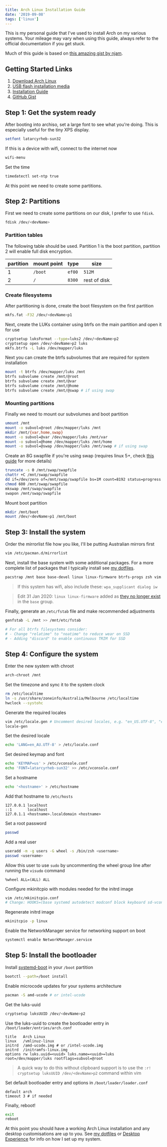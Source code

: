 ```yaml
---
title: Arch Linux Installation Guide
date: '2019-09-08'
tags: ['linux']
---
```


This is my personal guide that I've used to install Arch on my various systems.
Your mileage may vary when using this guide, always refer to the official
documentation if you get stuck.

Much of this guide is based on [this amazing gist by njam](https://gist.github.com/njam/85ab2771b40ccc7ddcef878eb82a0fe9).

## Getting Started Links

1. [Download Arch Linux](https://www.archlinux.org/download/)
2. [USB flash installation media](https://wiki.archlinux.org/index.php/USB_flash_installation_media)
3. [Installation Guide](https://wiki.archlinux.org/index.php/Installation_Guide)
4. [GitHub Gist](https://gist.github.com/njam/85ab2771b40ccc7ddcef878eb82a0fe9)

## Step 1: Get the system ready

After booting into archiso, set a large font to see what you're doing. This is
especially useful for the tiny XPS display.

```bash
setfont latarcyrheb-sun32
```

If this is a device with wifi, connect to the internet now

```bash
wifi-menu
```

Set the time

```bash
timedatectl set-ntp true
```

At this point we need to create some partitions.

## Step 2: Partitions

First we need to create some partitions on our disk, I prefer to use `fdisk`.

```bash
fdisk /dev/<devName>
```

### Partition tables

The following table should be used. Partition 1 is the boot partition, partition
2 will enable full disk encryption.

| partition | mount point | type   | size         |
| --------- | ----------- | ------ | ------------ |
| 1         | `/boot`     | `ef00` | `512M`       |
| 2         | `/`         | `8300` | rest of disk |

### Create filesystems

After partitioning is done, create the boot filesystem on the first partition

```bash
mkfs.fat -F32 /dev/<devName>p1
```

Next, create the LUKs container using btrfs on the main partition and open it
for use

```bash
cryptsetup luksFormat --type=luks2 /dev/<devName>p2
cryptsetup open /dev/<devName>p2 luks
mkfs.btrfs -L luks /dev/mapper/luks
```

Next you can create the btrfs subvolumes that are required for system
installation

```bash
mount -t btrfs /dev/mapper/luks /mnt
btrfs subvolume create /mnt/@root
btrfs subvolume create /mnt/@var
btrfs subvolume create /mnt/@home
btrfs subvolume create /mnt/@swap # if using swap
```

### Mounting partitions

Finally we need to mount our subvolumes and boot partition

```bash
umount /mnt
mount -o subvol=@root /dev/mapper/luks /mnt
mkdir /mnt/{var,home,swap}
mount -o subvol=@var /dev/mapper/luks /mnt/var
mount -o subvol=@home /dev/mapper/luks /mnt/home
mount -o subvol=@swap /dev/mapper/luks /mnt/swap # if using swap
```

Create an 8G swapfile if you're using swap (requires linux 5+, check [this
guide](https://fogelholk.io/installing-arch-with-lvm-on-luks-and-btrfs/) for
more details)

```bash
truncate -s 0 /mnt/swap/swapfile
chattr +C /mnt/swap/swapfile
dd if=/dev/zero of=/mnt/swap/swapfile bs=1M count=8192 status=progress
chmod 600 /mnt/swap/swapfile
mkswap /mnt/swap/swapfile
swapon /mnt/swap/swapfile
```

Mount boot partition

```bash
mkdir /mnt/boot
mount /dev/<devName>p1 /mnt/boot
```

## Step 3: Install the system

Order the mirrorlist file how you like, I'll be putting Australian mirrors first

```bash
vim /etc/pacman.d/mirrorlist
```

Next, install the base system with some additional packages. For a more complete
list of packages that I typically install see [my
dotfiles](https://gitlab.com/JackCuthbert/dotfiles).

```bash
pacstrap /mnt base base-devel linux linux-firmware btrfs-progs zsh vim git sudo efibootmgr networkmanager network-manager-applet
```

> If this system has wifi, also include these: `wpa_supplicant dialog iw`

> Edit 31 Jan 2020: `linux linux-firmware` added as [they no longer exist](https://www.archlinux.org/news/base-group-replaced-by-mandatory-base-package-manual-intervention-required/)
> in the `base` group.

Finally, generate an `/etc/fstab` file and make recommended adjustments

```bash
genfstab -L /mnt >> /mnt/etc/fstab

# For all btrfs filesystems consider:
# - Change "relatime" to "noatime" to reduce wear on SSD
# - Adding "discard" to enable continuous TRIM for SSD
```

## Step 4: Configure the system

Enter the new system with chroot

```bash
arch-chroot /mnt
```

Set the timezone and sync it to the system clock

```bash
rm /etc/localtime
ln -s /usr/share/zoneinfo/Australia/Melbourne /etc/localtime
hwclock --systohc
```

Generate the required locales

```bash
vim /etc/locale.gen	# Uncomment desired locales, e.g. "en_US.UTF-8", "en_AU.UTF-8"
locale-gen
```

Set the desired locale

```bash
echo 'LANG=en_AU.UTF-8' > /etc/locale.conf
```

Set desired keymap and font

```bash
echo 'KEYMAP=us' > /etc/vconsole.conf
echo 'FONT=latarcyrheb-sun32' >> /etc/vconsole.conf
```

Set a hostname

```bash
echo '<hostname>' > /etc/hostname
```

Add that hostname to `/etc/hosts`

```
127.0.0.1 localhost
::1       localhost
127.0.1.1 <hostname>.localdomain <hostname>
```

Set a root password

```bash
passwd
```

Add a real user

```bash
useradd -m -g users -G wheel -s /bin/zsh <username>
passwd <username>
```

Allow this user to use `sudo` by uncommenting the wheel group line after running
the `visudo` command

```
%wheel ALL=(ALL) ALL
```

Configure mkinitcpio with modules needed for the initrd image

```bash
vim /etc/mkinitcpio.conf
# Change: HOOKS=(base systemd autodetect modconf block keyboard sd-vconsole sd-encrypt filesystems)
```

Regenerate initrd image

```bash
mkinitcpio -p linux
```

Enable the NetworkManager service for networking support on boot

```bash
systemctl enable NetworkManager.service
```

## Step 5: Install the bootloader

Install [systemd-boot](https://wiki.archlinux.org/index.php/Systemd-boot) in
your `/boot` partition

```bash
bootctl --path=/boot install
```

Enable microcode updates for your systems architecture

```bash
pacman -S amd-ucode # or intel-ucode
```

Get the luks-uuid

```bash
cryptsetup luksUUID /dev/<devName>p2
```

Use the luks-uuid to create the bootloader entry in `/boot/loader/entries/arch.conf`

```
title   Arch Linux
linux   /vmlinuz-linux
initrd  /amd-ucode.img # or /intel-ucode.img
initrd  /initramfs-linux.img
options rw luks.uuid=<uuid> luks.name=<uuid>=luks root=/dev/mapper/luks rootflags=subvol=@root
```

> A quick way to do this without clipboard support is to use the
> `:r! cryptsetup luksUUID /dev/<devName>p2` command within vim

Set default bootloader entry and options in `/boot/loader/loader.conf`

```
default	arch
timeout 3 # if needed
```

Finally, reboot!

```bash
exit
reboot
```

At this point you should have a working Arch Linux installation and any desktop
customisations are up to you. See [my
dotfiles](https://gitlab.com/JackCuthbert/dotfiles) or [Desktop
Experience](/notes/arch-linux/desktop-experience/) for info on how I set up
my system.
